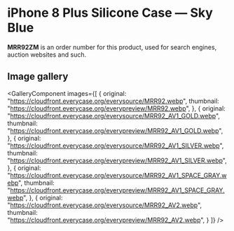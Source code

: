 
# iPhone 8 Plus Silicone Case — Sky Blue

<Callout type='info' emoji='👉🏻'>**MRR92ZM** is an order number for this product, used for search engines, auction websites and such.</Callout>

## Image gallery

<GalleryComponent
    images={[
      {
        original: "https://cloudfront.everycase.org/everysource/MRR92.webp",
        thumbnail: "https://cloudfront.everycase.org/everypreview/MRR92.webp",
      },
      {
        original: "https://cloudfront.everycase.org/everysource/MRR92_AV1_GOLD.webp",
        thumbnail: "https://cloudfront.everycase.org/everypreview/MRR92_AV1_GOLD.webp",
      },
      {
        original: "https://cloudfront.everycase.org/everysource/MRR92_AV1_SILVER.webp",
        thumbnail: "https://cloudfront.everycase.org/everypreview/MRR92_AV1_SILVER.webp",
      },
      {
        original: "https://cloudfront.everycase.org/everysource/MRR92_AV1_SPACE_GRAY.webp",
        thumbnail: "https://cloudfront.everycase.org/everypreview/MRR92_AV1_SPACE_GRAY.webp",
      },
      {
        original: "https://cloudfront.everycase.org/everysource/MRR92_AV2.webp",
        thumbnail: "https://cloudfront.everycase.org/everypreview/MRR92_AV2.webp",
      }
    ]}
  />
